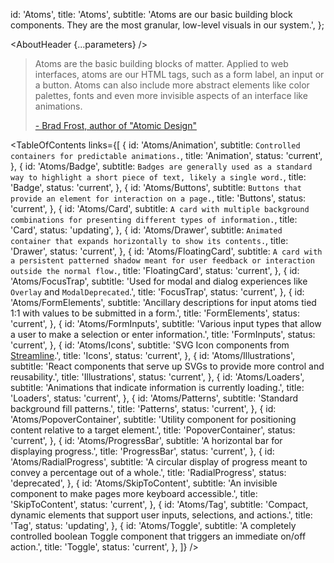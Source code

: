 

  id: 'Atoms',
  title: 'Atoms',
  subtitle:
    'Atoms are our basic building block components. They are the most granular, low-level visuals in our system.',
};

<Meta title="Atoms/About" />

<AboutHeader {...parameters} />

> Atoms are the basic building blocks of matter. Applied to web interfaces, atoms are our HTML tags, such as a form label, an input or a button. Atoms can also include more abstract elements like color palettes, fonts and even more invisible aspects of an interface like animations.
>
> [- Brad Frost, author of "Atomic Design"](https://bradfrost.com/blog/post/atomic-web-design/#atoms)

<TableOfContents
  links={[
    {
      id: 'Atoms/Animation',
      subtitle: `Controlled containers for predictable animations.`,
      title: 'Animation',
      status: 'current',
    },
    {
      id: 'Atoms/Badge',
      subtitle: `Badges are generally used as a standard way to highlight a short piece of text, likely a single word.`,
      title: 'Badge',
      status: 'current',
    },
    {
      id: 'Atoms/Buttons',
      subtitle: `Buttons that provide an element for interaction on a page.`,
      title: 'Buttons',
      status: 'current',
    },
    {
      id: 'Atoms/Card',
      subtitle: `A card with multiple background combinations for presenting different types of information.`,
      title: 'Card',
      status: 'updating',
    },
    {
      id: 'Atoms/Drawer',
      subtitle: `Animated container that expands horizontally to show its contents.`,
      title: 'Drawer',
      status: 'current',
    },
    {
      id: 'Atoms/FloatingCard',
      subtitle: `A card with a persistent patterned shadow meant for user feedback or interaction outside the normal flow.`,
      title: 'FloatingCard',
      status: 'current',
    },
    {
      id: 'Atoms/FocusTrap',
      subtitle:
        'Used for modal and dialog experiences like `Overlay` and `ModalDeprecated`.',
      title: 'FocusTrap',
      status: 'current',
    },
    {
      id: 'Atoms/FormElements',
      subtitle:
        'Ancillary descriptions for input atoms tied 1:1 with values to be submitted in a form.',
      title: 'FormElements',
      status: 'current',
    },
    {
      id: 'Atoms/FormInputs',
      subtitle:
        'Various input types that allow a user to make a selection or enter information.',
      title: 'FormInputs',
      status: 'current',
    },
    {
      id: 'Atoms/Icons',
      subtitle:
        'SVG Icon components from [Streamline](https://streamlineicons.com/).',
      title: 'Icons',
      status: 'current',
    },
    {
      id: 'Atoms/Illustrations',
      subtitle:
        'React components that serve up SVGs to provide more control and reusability.',
      title: 'Illustrations',
      status: 'current',
    },
    {
      id: 'Atoms/Loaders',
      subtitle: 'Animations that indicate information is currently loading.',
      title: 'Loaders',
      status: 'current',
    },
    {
      id: 'Atoms/Patterns',
      subtitle: 'Standard background fill patterns.',
      title: 'Patterns',
      status: 'current',
    },
    {
      id: 'Atoms/PopoverContainer',
      subtitle:
        'Utility component for positioning content relative to a target element.',
      title: 'PopoverContainer',
      status: 'current',
    },
    {
      id: 'Atoms/ProgressBar',
      subtitle: 'A horizontal bar for displaying progress.',
      title: 'ProgressBar',
      status: 'current',
    },
    {
      id: 'Atoms/RadialProgress',
      subtitle:
        'A circular display of progress meant to convey a percentage out of a whole.',
      title: 'RadialProgress',
      status: 'deprecated',
    },
    {
      id: 'Atoms/SkipToContent',
      subtitle:
        'An invisible component to make pages more keyboard accessible.',
      title: 'SkipToContent',
      status: 'current',
    },
    {
      id: 'Atoms/Tag',
      subtitle:
        'Compact, dynamic elements that support user inputs, selections, and actions.',
      title: 'Tag',
      status: 'updating',
    },
    {
      id: 'Atoms/Toggle',
      subtitle:
        'A completely controlled boolean Toggle component that triggers an immediate on/off action.',
      title: 'Toggle',
      status: 'current',
    },
  ]}
/>
